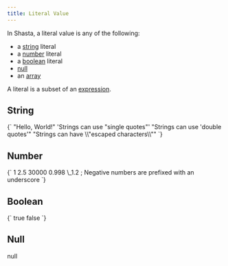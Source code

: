 ```yaml
---
title: Literal Value
---
```



In Shasta, a literal value is any of the following:

- a [string] literal
- a [number] literal
- a [boolean] literal
- [null]
- an [array]

A literal is a subset of an [expression].

## String

<CodeBlock language="shasta">
  {`
"Hello, World!"
'Strings can use "single quotes"'
"Strings can use 'double quotes'"
"Strings can have \\"escaped characters\\""
`}
</CodeBlock>

## Number

<CodeBlock language="shasta">
  {`
1
2.5
30000
0.998
\_1.2  ; Negative numbers are prefixed with an underscore
`}
</CodeBlock>

## Boolean

<CodeBlock language="shasta">
  {`
true
false
`}
</CodeBlock>

## Null

<CodeBlock language="shasta">null</CodeBlock>

[string]: #string
[number]: #number
[boolean]: #boolean
[null]: #null
[array]: ./array
[expression]: ./expression
